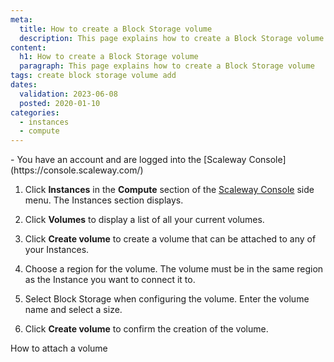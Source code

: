 ```yaml
---
meta:
  title: How to create a Block Storage volume
  description: This page explains how to create a Block Storage volume
content:
  h1: How to create a Block Storage volume
  paragraph: This page explains how to create a Block Storage volume
tags: create block storage volume add
dates:
  validation: 2023-06-08
  posted: 2020-01-10
categories:
  - instances
  - compute
---
```


<Macro id="iam-requirements" />

<Message type="requirement">
  - You have an account and are logged into the [Scaleway Console](https://console.scaleway.com/)
</Message>

1. Click **Instances** in the **Compute** section of the [Scaleway Console](https://console.scaleway.com) side menu. The Instances section displays.
2. Click **Volumes** to display a list of all your current volumes.
    <Lightbox src="scaleway-volumes-list.webp" alt="" />
3. Click **Create volume** to create a volume that can be attached to any of your Instances.
    <Lightbox src="scaleway-create-volume.webp" alt="" />
4. Choose a region for the volume.
    <Message type="important">
      The volume must be in the same region as the Instance you want to connect it to.
    </Message>

    <Lightbox src="scaleway-choose-region.webp" alt="" />
5. Select Block Storage when configuring the volume. Enter the volume name and select a size.
    <Lightbox src="scaleway-configure-block-volume.webp" alt="" />
6. Click **Create volume** to confirm the creation of the volume.

<Navigation title="See Also">
  <NextButton to="/storage/block/how-to/attach-a-volume/">How to attach a volume</NextButton>
</Navigation>